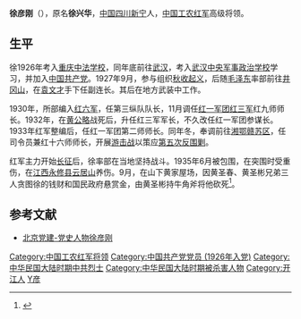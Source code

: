 '''徐彦刚'''（{{bd|1907年|11月11日|1935年|9月|catIdx=Xu,徐}}），原名'''徐兴华'''，[[中国|中国]][[四川|四川]][[开江县|新宁]]人，[[中国工农红军|中国工农红军]]高级将领。

== 生平 ==

徐1926年考入[[重庆|重庆]][[中法学校|中法学校]]，同年底前往[[武汉|武汉]]，考入[[武汉中央军事政治学校|武汉中央军事政治学校]]学习，并加入[[中国共产党|中国共产党]]。1927年9月，参与组织[[秋收起义|秋收起义]]，后随[[毛泽东|毛泽东]]率部前往[[井冈山|井冈山]]，在[[袁文才|袁文才]]手下任副连长。其后在地方武装中工作。

1930年，所部编入[[红六军|红六军]]，任第三纵队队长，11月调任[[红一军团|红一军团]][[红三军|红三军]]红九师师长。1932年，在[[黄公略|黄公略]]战死后，升任红三军军长，不久改任红一军团参谋长。1933年红军整编后，任红一军团第二师师长。同年冬，奉调前往[[湘鄂赣苏区|湘鄂赣苏区]]，任司令员兼红十六师师长，开展[[游击战|游击战]]以策应[[中国共产党第五次反围剿战争|第五次反围剿]]。

红军主力开始[[长征|长征]]后，徐率部在当地坚持战斗。1935年6月被包围，在突围时受重伤，在[[江西|江西]][[永修县|永修县]][[云居山|云居山]]养伤。9月，在山下黄家屋场，因黄圣春、黄圣彬兄弟三人贪图徐的钱财和国民政府悬赏金，由黄圣彬持牛角斧将他砍死<ref>{{Cite web |url=http://www.hswh.org.cn/wzzx/llyd/ls/2015-03-16/30703.html |title=《湘鄂赣苏区史稿》若干史实商榷 |accessdate=2021-06-02 |author=戴和君、涂开荣 |date=2015-03-16 |work= |publisher=红色文化网 |language=Zh-hans |archive-date=2021-06-03 |archive-url=https://web.archive.org/web/20210603031624/http://www.hswh.org.cn/wzzx/llyd/ls/2015-03-16/30703.html |dead-url=no }}</ref>。

==参考文献==
{{reflist}}
*[http://www.bjdj.gov.cn/bjds/ShowArticle.asp?ArticleID=12661 北京党建-党史人物徐彦刚] {{Wayback|url=http://www.bjdj.gov.cn/bjds/ShowArticle.asp?ArticleID=12661 |date=20190827104902 }}

{{DEFAULTSORT:Xu}}
[[Category:中国工农红军将领|Category:中国工农红军将领]]
[[Category:中国共产党党员_(1926年入党)|Category:中国共产党党员 (1926年入党)]]
[[Category:中华民国大陆时期中共烈士|Category:中华民国大陆时期中共烈士]]
[[Category:中华民国大陆时期被杀害人物|Category:中华民国大陆时期被杀害人物]]
[[Category:开江人|Category:开江人]]
[[Category:徐姓|Y彦]]